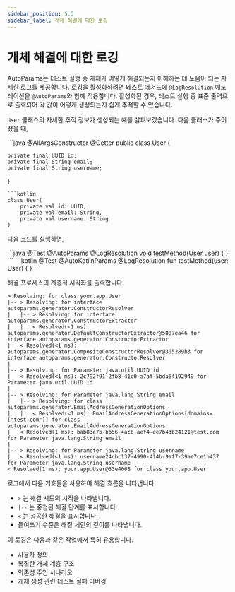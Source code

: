 ```yaml
---
sidebar_position: 5.5
sidebar_label: 개체 해결에 대한 로깅
---
```



# 개체 해결에 대한 로깅

AutoParams는 테스트 실행 중 개체가 어떻게 해결되는지 이해하는 데 도움이 되는 자세한 로그를 제공합니다. 로깅을 활성화하려면 테스트 메서드에 `@LogResolution` 애노테이션을 `@AutoParams`와 함께 적용합니다. 활성화된 경우, 테스트 실행 중 표준 출력으로 출력되어 각 값이 어떻게 생성되는지 쉽게 추적할 수 있습니다.

`User` 클래스의 자세한 추적 정보가 생성되는 예를 살펴보겠습니다. 다음 클래스가 주어졌을 때,

<JavaKotlinCodeBlock>
```java
@AllArgsConstructor
@Getter
public class User {

    private final UUID id;
    private final String email;
    private final String username;
}
```
```kotlin
class User(
    private val id: UUID,
    private val email: String,
    private val username: String
)
```
</JavaKotlinCodeBlock>

다음 코드를 실행하면,

<JavaKotlinCodeBlock>
```java
@Test
@AutoParams
@LogResolution
void testMethod(User user) {
}
```
```kotlin
@Test
@AutoKotlinParams
@LogResolution
fun testMethod(user: User) {
}
```
</JavaKotlinCodeBlock>

해결 프로세스의 계층적 시각화를 출력합니다.

```text
> Resolving: for class your.app.User
|-- > Resolving: for interface autoparams.generator.ConstructorResolver
|   |-- > Resolving: for interface autoparams.generator.ConstructorExtractor
|   |   < Resolved(<1 ms): autoparams.generator.DefaultConstructorExtractor@5807ea46 for interface autoparams.generator.ConstructorExtractor
|   < Resolved(<1 ms): autoparams.generator.CompositeConstructorResolver@305289b3 for interface autoparams.generator.ConstructorResolver
|
|-- > Resolving: for Parameter java.util.UUID id
|   < Resolved(<1 ms): 2c792f91-2fb8-41c0-a7af-5bda64192949 for Parameter java.util.UUID id
|
|-- > Resolving: for Parameter java.lang.String email
|   |-- > Resolving: for class autoparams.generator.EmailAddressGenerationOptions
|   |   < Resolved(<1 ms): EmailAddressGenerationOptions[domains=["test.com"]] for class autoparams.generator.EmailAddressGenerationOptions
|   < Resolved(1 ms): bab83e7b-bb56-4acb-aef4-ee7b4db24121@test.com for Parameter java.lang.String email
|
|-- > Resolving: for Parameter java.lang.String username
|   < Resolved(<1 ms): username24cbc137-4990-414b-9af7-39ae7ce1b437 for Parameter java.lang.String username
< Resolved(1 ms): your.app.User@33e4068 for class your.app.User
```

로그에서 다음 기호들을 사용하여 해결 흐름을 나타냅니다.
- `>` 는 해결 시도의 시작을 나타냅니다.
- `|--` 는 중첩된 해결 단계를 표시합니다.
- `<` 는 성공한 해결을 표시합니다.
- 들여쓰기 수준은 해결 체인의 깊이를 나타냅니다.

이 로깅은 다음과 같은 작업에서 특히 유용합니다.
- 사용자 정의
- 복잡한 개체 계층 구조
- 의존성 주입 시나리오
- 개체 생성 관련 테스트 실패 디버깅
